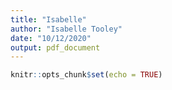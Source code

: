 ```yaml
---
title: "Isabelle"
author: "Isabelle Tooley"
date: "10/12/2020"
output: pdf_document
---
```


```r
knitr::opts_chunk$set(echo = TRUE)
```

